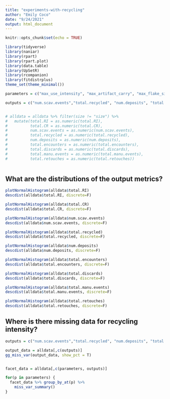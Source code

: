 ```yaml
---
title: "experiments-with-recycling"
author: "Emily Coco"
date: "9/24/2021"
output: html_document
---
```


```r
knitr::opts_chunk$set(echo = TRUE)

library(tidyverse)
library(naniar)
library(rpart)
library(rpart.plot)
library(data.table)
library(UpSetR)
library(rcompanion)
library(fitdistrplus)
theme_set(theme_minimal())

parameters = c("max_use_intensity", "max_artifact_carry", "max_flake_size","max_nodules_size", "blank_prob", "scavenge_prob", "overlap","mu", "size_preference", "flake_preference","min_suitable_flake_size", "min_suitable_nodule_size", "strict_selection")

outputs = c("num.scav.events","total.recycled", "num.deposits",	"total.encounters",	"total.discards",	"total.manu.events", "total.retouches", "total.CR",	"total.RI")


# alldata = alldata %>% filter(size != "size") %>%
#   mutate(total.RI = as.numeric(total.RI), 
#          total.CR = as.numeric(total.CR), 
#          num.scav.events = as.numeric(num.scav.events), 
#          total.recycled = as.numeric(total.recycled), 
#          num.deposits = as.numeric(num.deposits), 
#          total.encounters = as.numeric(total.encounters), 
#          total.discards = as.numeric(total.discards), 
#          total.manu.events = as.numeric(total.manu.events), 
#          total.retouches = as.numeric(total.retouches))



```

## What are the distributions of the output metrics?

```r
plotNormalHistogram(alldata$total.RI)
descdist(alldata$total.RI, discrete=F)

plotNormalHistogram(alldata$total.CR)
descdist(alldata$total.CR, discrete=F)

plotNormalHistogram(alldata$num.scav.events)
descdist(alldata$num.scav.events, discrete=F)

plotNormalHistogram(alldata$total.recycled)
descdist(alldata$total.recycled, discrete=F)

plotNormalHistogram(alldata$num.deposits)
descdist(alldata$num.deposits, discrete=F)

plotNormalHistogram(alldata$total.encounters)
descdist(alldata$total.encounters, discrete=F)

plotNormalHistogram(alldata$total.discards)
descdist(alldata$total.discards, discrete=F)

plotNormalHistogram(alldata$total.manu.events)
descdist(alldata$total.manu.events, discrete=F)

plotNormalHistogram(alldata$total.retouches)
descdist(alldata$total.retouches, discrete=F)

```



## Where is there missing data for recycling intensity?

```r

outputs = c("num.scav.events","total.recycled", "num.deposits",	"total.encounters",	"total.discards",	"total.manu.events", "total.retouches", "total.CR",	"total.RI")

output_data = alldata[,c(outputs)]
gg_miss_var(output_data, show_pct = T)


facet_data = alldata[,c(parameters, outputs)]

for(p in parameters) {
  facet_data %>% group_by_at(p) %>%
    miss_var_summary()
}

```


